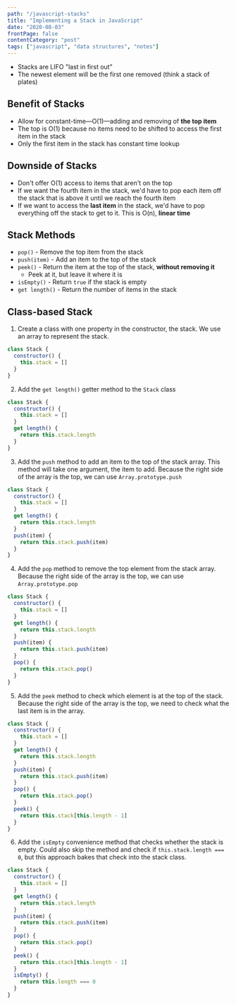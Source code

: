 ```yaml
---
path: "/javascript-stacks"
title: "Implementing a Stack in JavaScript"
date: "2020-08-03"
frontPage: false
contentCategory: "post"
tags: ["javascript", "data structures", "notes"]
---
```


- Stacks are LIFO "last in first out"
- The newest element will be the first one removed (think a stack of plates)

## Benefit of Stacks

- Allow for constant-time&mdash;O(1)&mdash;adding and removing of **the top item**
- The top is O(1) because no items need to be shifted to access the first item in the stack
- Only the first item in the stack has constant time lookup

## Downside of Stacks

- Don't offer O(1) access to items that aren't on the top
- If we want the fourth item in the stack, we'd have to pop each item off the stack that is above it until we reach the fourth item
- If we want to access the **last item** in the stack, we'd have to pop everything off the stack to get to it. This is O(n), **linear time**

## Stack Methods

- `pop()` - Remove the top item from the stack
- `push(item)` - Add an item to the top of the stack
- `peek()` - Return the item at the top of the stack, **without removing it**
  - Peek at it, but leave it where it is
- `isEmpty()` - Return `true` if the stack is empty
- `get length()` - Return the number of items in the stack

## Class-based Stack

1. Create a class with one property in the constructor, the stack. We use an array to represent the stack.

```js
class Stack {
  constructor() {
    this.stack = []
  }
}
```

2. Add the `get length()` getter method to the `Stack` class

```js {5-7}
class Stack {
  constructor() {
    this.stack = []
  }
  get length() {
    return this.stack.length
  }
}
```

3. Add the `push` method to add an item to the top of the stack array. This method will take one argument, the item to add. Because the right side of the array is the top, we can use `Array.prototype.push`

```js {8-10}
class Stack {
  constructor() {
    this.stack = []
  }
  get length() {
    return this.stack.length
  }
  push(item) {
    return this.stack.push(item)
  }
}
```

4. Add the `pop` method to remove the top element from the stack array. Because the right side of the array is the top, we can use `Array.prototype.pop`

```js {11-13}
class Stack {
  constructor() {
    this.stack = []
  }
  get length() {
    return this.stack.length
  }
  push(item) {
    return this.stack.push(item)
  }
  pop() {
    return this.stack.pop()
  }
}
```

5. Add the `peek` method to check which element is at the top of the stack. Because the right side of the array is the top, we need to check what the last item is in the array.

```js {14-16}
class Stack {
  constructor() {
    this.stack = []
  }
  get length() {
    return this.stack.length
  }
  push(item) {
    return this.stack.push(item)
  }
  pop() {
    return this.stack.pop()
  }
  peek() {
    return this.stack[this.length - 1]
  }
}
```

6. Add the `isEmpty` convenience method that checks whether the stack is empty. Could also skip the method and check if `this.stack.length === 0`, but this approach bakes that check into the stack class.

```js {17-19}
class Stack {
  constructor() {
    this.stack = []
  }
  get length() {
    return this.stack.length
  }
  push(item) {
    return this.stack.push(item)
  }
  pop() {
    return this.stack.pop()
  }
  peek() {
    return this.stack[this.length - 1]
  }
  isEmpty() {
    return this.length === 0
  }
}
```
